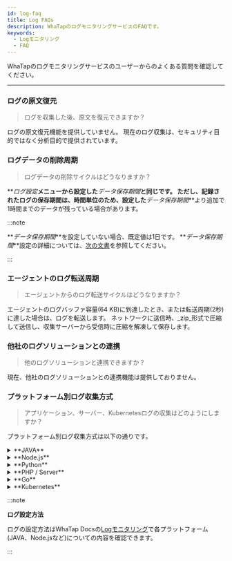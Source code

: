 ```yaml
---
id: log-faq
title: Log FAQs
description: WhaTapのログモニタリングサービスのFAQです。
keywords:
  - Logモニタリング
  - FAQ
---
```


WhaTapのログモニタリングサービスのユーザーからのよくある質問を確認してください。 

---

<div className='faqs'>

### ログの原文復元

> ログを収集した後、原文を復元できますか？

ログの原文復元機能を提供していません。 現在のログ収集は、セキュリティ目的ではなく分析目的で提供されています。

### ログデータの削除周期

> ログデータの削除サイクルはどうなりますか？

**_ログ設定_**メニューから設定した**_データ保存期間_**と同じです。 ただし、記録されたログの保存期間は、時間単位のため、設定した**_データ保存期間_**より追加で1時間までのデータが残っている場合があります。

:::note

**_データ保存期間_**を設定していない場合、既定値は1日です。 **_データ保存期間_**設定の詳細については、[次の文書](../log/log-setting#log-data-setting)を参照してください。

:::

### エージェントのログ転送周期

> エージェントからのログ転送サイクルはどうなりますか？

エージェントのログバッファ容量(64 KB)に到達したとき、または転送周期(2秒)に達した場合は、ログを転送します。 ネットワークに送信時、_zip_形式で圧縮して送信し、収集サーバーから受信時に圧縮を解凍して保存します。

### 他社のログソリューションとの連携

> 他のログソリューションと連携できますか？

現在、他社のログソリューションとの連携機能は提供しておりません。

### プラットフォーム別ログ収集方式

> アプリケーション、サーバー、Kubernetesログの収集はどのようにしますか？

プラットフォーム別ログ収集方式は以下の通りです。

<details>
<summary>**JAVA**</summary>

`log4j`、`logback`ログライブラリでロギングされるログをフックして収集します。

:::note

`logback`または`log4j`の使用時、Appenderベースのログ収集のためのオプション設定が必要になる場合があります。 詳細はWhaTap Docsの[オープンソース追跡](../java/agent-weaving#지원-오픈소스-목록)文書を参照してください。

:::

</details>

<details>
<summary>**Node.js**</summary>

Node.jsの埋め込みパッケージprocessをフッキングし`process.stdout`、`process.stderr`ログを収集します。

</details>

<details>
<summary>**Python**</summary>

`logging`、`loguru`ログライブラリでロギングされるログをフックして収集します。

</details>

<details>
<summary>**PHP / Server**</summary>

モニタリングするログファイルを指定して収集します。

</details>

<details>
<summary>**Go**</summary>

- モニタリングするログファイルを指定して収集します。

- アプリケーションの`Standard out`、`Standard error`ログを収集します。

:::note

Standard out及びerrorログ収集のために別途の設定が必要です。\
詳細はWhaTapDocsの[Goモニタリング > APIガイド](../golang/api-guide)文書を参照してください。

:::

</details>

<details>
<summary>**Kubernetes**</summary>

1. **Container StdOut**

   WhaTap Kubernetesエージェントは<strong>Containerの標準出力ログ(Container stdout/stderr)</strong>を収集します。
   そのログは、活用目的に応じて2つの方法で収集されます。

   - **ログファイルベースの収集**

       Kubernetesノードのファイルシステムに保存されているログファイルを直接読み込む方式です。\
       収集されたログは<Cmdname sid="side_log" className="uitext" /> &gt; <Cmdname sid="side_logExplorer" className="uitext" />、<Cmdname sid="side_logSearch" className="uitext" />、<Cmdname sid="side_logTail" className="uitext" />機能を通じて確認できます。

     ```ini title="WhaTapエージェントのログファイル収集パス"
     /var/log/pods/<namespace>_<pod-name>_<uid>/<container-name>/*.log
     ```

     ```ini title="例"
     /var/log/pods/whatap_agent_7ddf2a4c-0877-4602-a38c-df07c4501ede/agent/0.log
     ```

       :::caution

       ログが収集されない場合は、ノードに接続して、上記のパスにログファイルが存在することを確認します。 ログ収集フィルターの詳細についてはWhaTap Docsの[Kubernetesモニタリング > ログ](../kubernetes/log#containerStdOut-로그-필터-설정)文書を参照してください。

       :::

   - **kube-apiserverベースのリアルタイム照会**

       コンテナマップで特定のコンテナをクリックすると、kubectl logsコマンドと類似した方法でKubernetes API(kube-apiserver)を呼び出して、そのコンテナログをリアルタイムで取得します。

       この方法は、コンテナの状態を迅速に確認する際に役立ちますが、検索機能や長期保存は提供しません。

     | 区分     | ログタブ                                                              | コンテナマップ > コンテナクリック     |
     | ------ | ----------------------------------------------------------------- | ---------------------- |
     | 収集方法   | ノードのファイルシステムへの直接アクセス                                              | kube-apiserver API呼び出し |
     | ログ位置   | `/var/log/pods/<namespace><pod-name><uid>/<container-name>/*.log` | kube-apiserver API呼び出し |
     | 活用     | 検索、フィルタリング、ライブテール                                                 | リアルタイム状態確認             |
     | 保存有無   | O                                                                 | X (リアルタイム照会のみ可能)       |

2. **K8s Event**

   Kubernetesイベントを収集したログでありkubectl get eventsによって確認されたログを収集します。

</details>

</div>

:::note

**ログ設定方法** 

ログの設定方法はWhaTap Docsの[Logモニタリング](../log/introduction)で各プラットフォーム(JAVA、Node.jsなど)についての内容を確認できます。

:::

